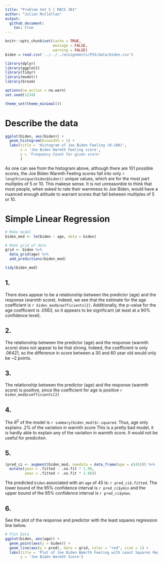 ```yaml
---
title: "Problem Set 5 | MACS 301"
author: "Julian McClellan"
output:
  github_document:
    toc: true
---
```

```r
knitr::opts_chunk$set(cache = TRUE,
                      message = FALSE,
                      warning = FALSE)
biden = read.csv('../../../assignments/PS5/data/biden.csv')
```

```r
library(dplyr)
library(ggplot2)
library(tidyr)
library(modelr)
library(broom)

options(na.action = na.warn)
set.seed(1234)

theme_set(theme_minimal())
```
# Describe the data

```r
ggplot(biden, aes(biden)) + 
  geom_histogram(binwidth = 1) + 
  labs(title = 'Histogram of Joe Biden Feeling (0-100)',
       x = 'Joe Biden Warmth Feeling score',
       y = 'Frequency Count for given score'
       )
```
As one can see from the histogram above, although there are 101 possible scores, the Joe Biden Warmth Feeling scores fall into only `r length(unique(biden$biden))` unique values, which are for the most part multiples of 5 or 10. This makese sense. It is not unreasonble to think that most people, when asked to rate their warmness to Joe Biden, would have a nuanced enough attitude to warrant scores that fall between multiples of 5 or 10.


# Simple Linear Regression

```r
# Make model
biden_mod <- lm(biden ~ age, data = biden)

# Make grid of data
grid <- biden %>%
  data_grid(age) %>%
  add_predictions(biden_mod)

tidy(biden_mod)
```

## 1.
There does appear to be a relationship between the predictor (age) and the response (warmth score). Indeed, we see that the estimate for the age coefficient is `r biden_mod$coefficients[2]`. Additionally, the p-value for the age coefficient is .0563, so it appears to be significant (at least at a 90% confidence level).

## 2.
The relationship between the predictor (age) and the response (warmth score) does not appear to be that strong. Indeed, the coefficient is only .06421, so the difference in score between a 30 and 60 year old would only be ~2 points.

## 3. 
The relationship between the predictor (age) and the response (warmth score) is positive, since the coefficient for age is positive `r biden_mod$coefficients[2]`

## 4.
The $R^2$ of the model is `r summary(biden_mod)$r.squared`. Thus, age only explains $.2\%$ of the variation in warmth score This is a pretty bad model, it is hardly able to explain any of the variation in warmth score. It would not be useful for prediciton.

## 5.
```r
(pred_ci <- augment(biden_mod, newdata = data_frame(age = c(45))) %>%
  mutate(ymin = .fitted - .se.fit * 1.96,
         ymax = .fitted + .se.fit * 1.96))
```
The predicted `biden` associated with an `age` of 45 is: `r pred_ci$.fitted`. The lower bound of the 95% confidence interval is `r pred_ci$ymin` and the upper bound of the 95% confidence interval is `r pred_ci$ymax`.

## 6.
See the plot of the response and predictor with the least squares regression line below.
```r
# Plot Data
ggplot(biden, aes(age)) +
  geom_point(aes(y = biden)) +
  geom_line(aes(y = pred), data = grid, color = "red", size = 1) +
  labs(title = 'Plot of Joe Biden Wamrth Feeling with Least Squares Regression Line',
       y = 'Joe Biden Warmth Score')
```




